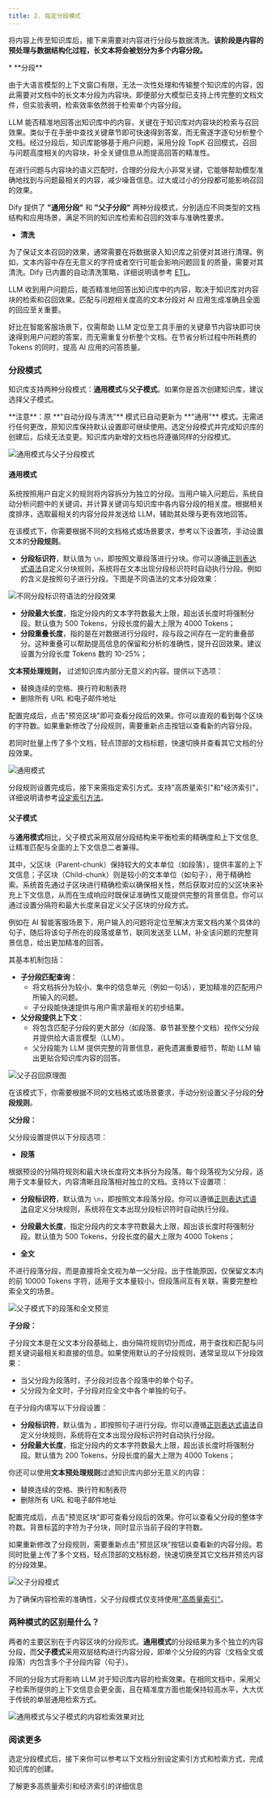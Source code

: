 ```yaml
---
title: 2. 指定分段模式
---
```


将内容上传至知识库后，接下来需要对内容进行分段与数据清洗。**该阶段是内容的预处理与数据结构化过程，长文本将会被划分为多个内容分段。**


<Accordion title="什么是分段与清洗策略？">
* **分段**

由于大语言模型的上下文窗口有限，无法一次性处理和传输整个知识库的内容，因此需要对文档中的长文本分段为内容块。即便部分大模型已支持上传完整的文档文件，但实验表明，检索效率依然弱于检索单个内容分段。

LLM 能否精准地回答出知识库中的内容，关键在于知识库对内容块的检索与召回效果。类似于在手册中查找关键章节即可快速得到答案，而无需逐字逐句分析整个文档。经过分段后，知识库能够基于用户问题，采用分段 TopK 召回模式，召回与问题高度相关的内容块，补全关键信息从而提高回答的精准性。

在进行问题与内容块的语义匹配时，合理的分段大小非常关键，它能够帮助模型准确地找到与问题最相关的内容，减少噪音信息。过大或过小的分段都可能影响召回的效果。

Dify 提供了 **"通用分段"** 和 **"父子分段"** 两种分段模式，分别适应不同类型的文档结构和应用场景，满足不同的知识库检索和召回的效率与准确性要求。

* **清洗**

为了保证文本召回的效果，通常需要在将数据录入知识库之前便对其进行清理。例如，文本内容中存在无意义的字符或者空行可能会影响问题回复的质量，需要对其清洗。Dify 已内置的自动清洗策略，详细说明请参考 [ETL](chunking-and-cleaning-text.md#etl)。
</Accordion>

LLM 收到用户问题后，能否精准地回答出知识库中的内容，取决于知识库对内容块的检索和召回效果。匹配与问题相关度高的文本分段对 AI 应用生成准确且全面的回应至关重要。

好比在智能客服场景下，仅需帮助 LLM 定位至工具手册的关键章节内容块即可快速得到用户问题的答案，而无需重复分析整个文档。在节省分析过程中所耗费的 Tokens 的同时，提高 AI 应用的问答质量。

### 分段模式

知识库支持两种分段模式：**通用模式**与**父子模式**。如果你是首次创建知识库，建议选择父子模式。

<Info>
**注意**：原 **"自动分段与清洗"** 模式已自动更新为 **"通用"** 模式。无需进行任何更改，原知识库保持默认设置即可继续使用。选定分段模式并完成知识库的创建后，后续无法变更。知识库内新增的文档也将遵循同样的分段模式。
</Info>

![通用模式与父子分段模式](https://assets-docs.dify.ai/2024/12/b3052a6aae6e4d0e5701dde3a859e326.png)

#### 通用模式

系统按照用户自定义的规则将内容拆分为独立的分段。当用户输入问题后，系统自动分析问题中的关键词，并计算关键词与知识库中各内容分段的相关度。根据相关度排序，选取最相关的内容分段并发送给 LLM，辅助其处理与更有效地回答。

在该模式下，你需要根据不同的文档格式或场景要求，参考以下设置项，手动设置文本的**分段规则**。

* **分段标识符**，默认值为 `\n`，即按照文章段落进行分块。你可以遵循[正则表达式语法](https://regexr.com/)自定义分块规则，系统将在文本出现分段标识符时自动执行分段。例如  的含义是按照句子进行分段。下图是不同语法的文本分段效果：

![不同分段标识符语法的分段效果](https://assets-docs.dify.ai/2024/12/2c19c1c1a0446c00e3c07d6f4c8968e4.png)

* **分段最大长度**，指定分段内的文本字符数最大上限，超出该长度时将强制分段。默认值为 500 Tokens，分段长度的最大上限为 4000 Tokens；
* **分段重叠长度**，指的是在对数据进行分段时，段与段之间存在一定的重叠部分。这种重叠可以帮助提高信息的保留和分析的准确性，提升召回效果。建议设置为分段长度 Tokens 数的 10-25%；

**文本预处理规则，** 过滤知识库内部分无意义的内容。提供以下选项：

* 替换连续的空格、换行符和制表符
* 删除所有 URL 和电子邮件地址

配置完成后，点击"预览区块"即可查看分段后的效果。你可以直观的看到每个区块的字符数。如果重新修改了分段规则，需要重新点击按钮以查看新的内容分段。

若同时批量上传了多个文档，轻点顶部的文档标题，快速切换并查看其它文档的分段效果。

![通用模式](https://assets-docs.dify.ai/2024/12/b3ec2ce860550563234ca22967abdd17.png)

分段规则设置完成后，接下来需指定索引方式。支持"高质量索引"和"经济索引"，详细说明请参考[设定索引方法](setting-indexing-methods.md)。

#### **父子模式**

与**通用模式**相比，父子模式采用双层分段结构来平衡检索的精确度和上下文信息,让精准匹配与全面的上下文信息二者兼得。

其中，父区块（Parent-chunk）保持较大的文本单位（如段落），提供丰富的上下文信息；子区块（Child-chunk）则是较小的文本单位（如句子），用于精确检索。系统首先通过子区块进行精确检索以确保相关性，然后获取对应的父区块来补充上下文信息，从而在生成响应时既保证准确性又能提供完整的背景信息。你可以通过设置分隔符和最大长度来自定义父子区块的分段方式。

例如在 AI 智能客服场景下，用户输入的问题将定位至解决方案文档内某个具体的句子，随后将该句子所在的段落或章节，联同发送至 LLM，补全该问题的完整背景信息，给出更加精准的回答。

其基本机制包括：

* **子分段匹配查询**：
  * 将文档拆分为较小、集中的信息单元（例如一句话），更加精准的匹配用户所输入的问题。
  * 子分段能快速提供与用户需求最相关的初步结果。
* **父分段提供上下文**：
  * 将包含匹配子分段的更大部分（如段落、章节甚至整个文档）视作父分段并提供给大语言模型（LLM）。
  * 父分段能为 LLM 提供完整的背景信息，避免遗漏重要细节，帮助 LLM 输出更贴合知识库内容的回答。

![父子召回原理图](https://assets-docs.dify.ai/2024/12/3e6820c10bd7c5f6884930e3a14e7b66.png)

在该模式下，你需要根据不同的文档格式或场景要求，手动分别设置父子分段的**分段规则**。

**父分段：**

父分段设置提供以下分段选项：

* **段落**

根据预设的分隔符规则和最大块长度将文本拆分为段落。每个段落视为父分段，适用于文本量较大，内容清晰且段落相对独立的文档。支持以下设置项：

* **分段标识符**，默认值为 `\n`，即按照文本段落分段。你可以遵循[正则表达式语法](https://regexr.com/)自定义分块规则，系统将在文本出现分段标识符时自动执行分段。
* **分段最大长度**，指定分段内的文本字符数最大上限，超出该长度时将强制分段。默认值为 500 Tokens，分段长度的最大上限为 4000 Tokens；

* **全文**

不进行段落分段，而是直接将全文视为单一父分段。出于性能原因，仅保留文本内的前 10000 Tokens 字符，适用于文本量较小，但段落间互有关联，需要完整检索全文的场景。

![父子模式下的段落和全文预览](https://assets-docs.dify.ai/2024/12/e3814336710d445a99a9ded3d251622b.png)

**子分段：**

子分段文本是在父文本分段基础上，由分隔符规则切分而成，用于查找和匹配与问题关键词最相关和直接的信息。如果使用默认的子分段规则，通常呈现以下分段效果：

* 当父分段为段落时，子分段对应各个段落中的单个句子。
* 父分段为全文时，子分段对应全文中各个单独的句子。

在子分段内填写以下分段设置：

* **分段标识符**，默认值为 ，即按照句子进行分段。你可以遵循[正则表达式语法](https://regexr.com/)自定义分块规则，系统将在文本出现分段标识符时自动执行分段。
* **分段最大长度**，指定分段内的文本字符数最大上限，超出该长度时将强制分段。默认值为 200 Tokens，分段长度的最大上限为 4000 Tokens；

你还可以使用**文本预处理规则**过滤知识库内部分无意义的内容：

* 替换连续的空格、换行符和制表符
* 删除所有 URL 和电子邮件地址

配置完成后，点击"预览区块"即可查看分段后的效果。你可以查看父分段的整体字符数。背景标蓝的字符为子分块，同时显示当前子段的字符数。

如果重新修改了分段规则，需要重新点击"预览区块"按钮以查看新的内容分段。若同时批量上传了多个文档，轻点顶部的文档标题，快速切换至其它文档并预览内容的分段效果。

![父子分段模式](https://assets-docs.dify.ai/2024/12/af5c9a68f85120a6ea687bf93ecfb80a.png)

为了确保内容检索的准确性，父子分段模式仅支持使用["高质量索引"](chunking-and-cleaning-text.md#gao-zhi-liang-suo-yin)。

### 两种模式的区别是什么？

两者的主要区别在于内容区块的分段形式。**通用模式**的分段结果为多个独立的内容分段，而**父子模式**采用双层结构进行内容分段，即单个父分段的内容（文档全文或段落）内包含多个子分段内容（句子）。

不同的分段方式将影响 LLM 对于知识库内容的检索效果。在相同文档中，采用父子检索所提供的上下文信息会更全面，且在精准度方面也能保持较高水平，大大优于传统的单层通用检索方式。

![通用模式与父子模式的内容检索效果对比](https://assets-docs.dify.ai/2024/12/0b614c6a07c6ea2151fe17d85ce6a1d1.png)

### 阅读更多

选定分段模式后，接下来你可以参考以下文档分别设定索引方式和检索方式，完成知识库的创建。

<Card title="设定索引方法" icon="link" href="setting-indexing-methods.md">
  了解更多高质量索引和经济索引的详细信息
</Card>
